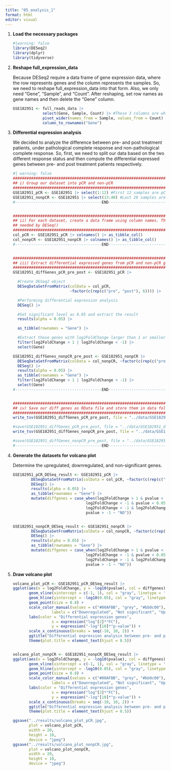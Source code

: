 ```yaml
---
title: "05_analysis_1"
format: html
editor: visual
---
```


1.  **Load the necessary packages**

    ```r
    #|warning: false
    library(DESeq2)
    library(dplyr)
    library(tidyverse)

    ```

2.  **Reshape full_expression_data**

    Because DESeq2 require a data frame of gene expression data, where the row represents genes and the column represents the samples. So, we need to reshape full_expression_data into that form. Also, we only need "Gene", "Sample", and "Count". After reshaping, set row names as gene names and then delete the "Gene" column.

    ```r
    GSE182951 <- full_reads_data |> 
                 select(Gene, Sample, Count) |> #These 3 columns are what we need
                 pivot_wider(names_from = Sample, values_from = Count) |>  
                 column_to_rownames("Gene") 
    ```

3.  **Differential expression analysis**

    We decided to analyze the difference between pre- and post treatment patients, under pathological complete response and non-pathological complete response. So, first, we need to split our data based on the two different response status and then compute the differential expressed genes between pre- and post treatment patients respectively.

    ```r
    #| warning: false
    ########################################################################################
    ## i) Group our dataset into pCR and non-pCR
    ########################################################################################
    GSE182951_pCR <- GSE182951 |> select(1:12) #First 12 samples are pCR
    GSE182951_nonpCR <- GSE182951 |> select(13:40) #Last 28 samples are non-pCR
    #--------------------------------------END----------------------------------------------


    ########################################################################################
    ## ii) For each dataset, create a data frame using column names. This data frame is 
    ## needed by DESeq()
    ########################################################################################
    col_pCR <- GSE182951_pCR |> colnames() |> as_tibble_col()
    col_nonpCR <- GSE182951_nonpCR |> colnames() |> as_tibble_col()
    #--------------------------------------END----------------------------------------------


    ########################################################################################
    ## iii) Extract differential expressed genes from pCR and non-pCR group, respectively
    ########################################################################################
    GSE182951_diffGenes_pCR_pre_post <- GSE182951_pCR |>
      
      #Create DESeq2 object
      DESeqDataSetFromMatrix(colData = col_pCR, 
                             ~factor(c(rep(c("pre", "post"), 6)))) |>
      
      #Performing differential expression analysis
      DESeq() |>
      
      #Set significant level as 0.05 and extract the result
      results(alpha = 0.05) |>
      
      as_tibble(rownames = "Gene") |>
      
      #Extract those genes with log2FoldChange larger than 1 or smaller than -1
      filter(log2FoldChange > 1 | log2FoldChange < -1) |> 
      select(Gene)

    GSE182951_diffGenes_nonpCR_pre_post <- GSE182951_nonpCR |>
      DESeqDataSetFromMatrix(colData = col_nonpCR, ~factor(c(rep(c("pre", "post"), 14)))) |>
      DESeq() |>
      results(alpha = 0.05) |>
      as_tibble(rownames = "Gene") |>
      filter(log2FoldChange > 1 | log2FoldChange < -1) |> 
      select(Gene)
    #--------------------------------------END----------------------------------------------


    ########################################################################################
    ## iv) Save our diff genes as RData file and store them in data folder
    ########################################################################################
    write_tsv(GSE182951_diffGenes_pCR_pre_post, file = "../data/GSE182951_diffGenes_pCR_pre_post.tsv")

    #save(GSE182951_diffGenes_pCR_pre_post, file = "../data/GSE182951_diffGenes_pCR_pre_post.RData")
    write_tsv(GSE182951_diffGenes_nonpCR_pre_post, file = "../data/GSE182951_diffGenes_nonpCR_pre_post.tsv")

    #save(GSE182951_diffGenes_nonpCR_pre_post, file = "../data/GSE182951_diffGenes_nonpCR_pre_post.RData")
    #--------------------------------------END----------------------------------------------
    ```

4.  **Generate the datasets for volcano plot**

    Determine the upregulated, downregulated, and non-significant genes.

    ```r
    GSE182951_pCR_DESeq_result <- GSE182951_pCR |>
            DESeqDataSetFromMatrix(colData = col_pCR, ~factor(c(rep(c("pre", "post"), 6)))) |>
            DESeq() |>
            results(alpha = 0.05) |>
            as_tibble(rownames = "Gene") |>
            mutate(diffgenes = case_when(log2FoldChange > 1 & pvalue < 0.05 ~ "Upregulated",
                                    log2FoldChange < -1 & pvalue < 0.05 ~ "Downregulated",
                                    log2FoldChange > -1 & log2FoldChange < 1 ~ "NO",
                                    pvalue > -1 ~ "NO"))


    GSE182951_nonpCR_DESeq_result <- GSE182951_nonpCR |>
            DESeqDataSetFromMatrix(colData = col_nonpCR, ~factor(c(rep(c("pre", "post"), 14)))) |>
            DESeq() |>
            results(alpha = 0.05) |>
            as_tibble(rownames = "Gene") |>
            mutate(diffgenes = case_when(log2FoldChange > 1 & pvalue < 0.05 ~ "Upregulated",
                                    log2FoldChange < -1 & pvalue < 0.05 ~ "Downregulated",
                                    log2FoldChange > -1 & log2FoldChange < 1 ~ "NO",
                                    pvalue > -1 ~ "NO"))         
    ```

```{=html}
<!-- -->
```
5.  **Draw volcano plot**

    ```r
    volcano_plot_pCR <- GSE182951_pCR_DESeq_result |>
    ggplot(aes(x = log2FoldChange, y = -log10(pvalue), col = diffgenes)) +
           geom_vline(xintercept = c(-1, 1), col = "gray", linetype = 'dashed') +
           geom_hline(yintercept = -log10(0.05), col = "gray", linetype = 'dashed') + 
           geom_point(size = 0.8) +
           scale_color_manual(values = c("#00AFBB", "grey", "#bb0c00"),
                     labels = c("Downregulated", "Not significant", "Upregulated")) +
           labs(color = "Differential expression genes",
                     x = expression("log"[2]*"FC"),
                     y = expression("-log"[10]*"p-value")) +
           scale_x_continuous(breaks = seq(-10, 10, 2)) +
           ggtitle("Differential expression analysis between pre- and post-treatment patients in pCR group") +
           theme(plot.title = element_text(hjust = 0.5))


    volcano_plot_nonpCR <- GSE182951_nonpCR_DESeq_result |>
    ggplot(aes(x = log2FoldChange, y = -log10(pvalue), col = diffgenes)) +
           geom_vline(xintercept = c(-1, 1), col = "gray", linetype = 'dashed') +
           geom_hline(yintercept = -log10(0.05), col = "gray", linetype = 'dashed') + 
           geom_point(size = 0.8) +
           scale_color_manual(values = c("#00AFBB", "grey", "#bb0c00"),
                     labels = c("Downregulated", "Not significant", "Upregulated")) +
           labs(color = "Differential expression genes",
                     x = expression("log"[2]*"FC"),
                     y = expression("-log"[10]*"p-value")) +
           scale_x_continuous(breaks = seq(-10, 10, 2)) +
           ggtitle("Differential expression analysis between pre- and post-treatment patients in non-pCR group") +
           theme(plot.title = element_text(hjust = 0.5))

    ggsave("../results/volcano_plot_pCR.jpg",
           plot = volcano_plot_pCR,
           width = 20,
           height = 10,
           device = "jpeg")
    ggsave("../results/volcano_plot_nonpCR.jpg",
           plot = volcano_plot_nonpCR,
           width = 20,
           height = 10,
           device = "jpeg")
    ```
